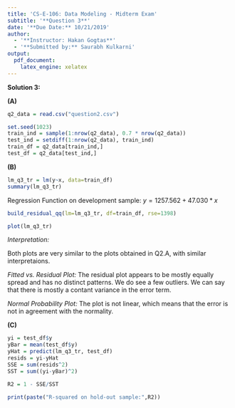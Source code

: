 ```yaml
---
title: 'CS-E-106: Data Modeling - Midterm Exam'
subtitle: '**Question 3**'
date: '**Due Date:** 10/21/2019'
author:
  - '**Instructor: Hakan Gogtas**'
  - '**Submitted by:** Saurabh Kulkarni'
output:
  pdf_document: 
    latex_engine: xelatex
---
```



**Solution 3:**

**(A)**

```r
q2_data = read.csv("question2.csv")

```


```r
set.seed(1023)
train_ind = sample(1:nrow(q2_data), 0.7 * nrow(q2_data))
test_ind = setdiff(1:nrow(q2_data), train_ind)
train_df = q2_data[train_ind,]
test_df = q2_data[test_ind,]

```

**(B)**

```r
lm_q3_tr = lm(y~x, data=train_df)
summary(lm_q3_tr)
```

Regression Function on development sample: $y = 1257.562 + 47.030*x$


```r
build_residual_qq(lm=lm_q3_tr, df=train_df, rse=1398)

```


```r
plot(lm_q3_tr)
```


*Interpretation:*

Both plots are very similar to the plots obtained in Q2.A, with similar interpretaions.

*Fitted vs. Residual Plot:* The residual plot appears to be mostly equally spread and has no distinct patterns. We do see a few outliers. We can say that there is mostly a contant variance in the error term.

*Normal Probability Plot:* The plot is not linear, which means that the error is not in agreement with the normality. 


**(C)**

```r
yi = test_df$y
yBar = mean(test_df$y)
yHat = predict(lm_q3_tr, test_df)
resids = yi-yHat
SSE = sum(resids^2)
SST = sum((yi-yBar)^2)

R2 = 1 - SSE/SST

print(paste("R-squared on hold-out sample:",R2))

```


```r

```


```r
```


```r
```


```r
```


```r
```


```r
```


